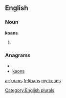==English==

===Noun===
'''koans'''

# {{plural of|[[koan]]}}

===Anagrams===
* {{alphagram|aknos}}
* [[kaons#English|kaons]]

[[Category:English plurals]]

[[ar:koans]]
[[fr:koans]]
[[my:koans]]